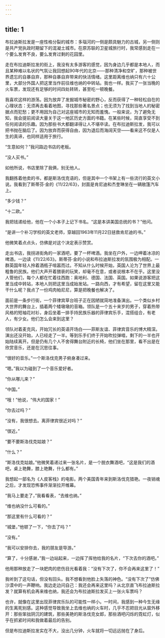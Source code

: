 ```yaml
---
---
---
```

title: 1
---




布拉迪斯拉发是一座性格分裂的城市：多瑙河的一侧是颇具魅力的古城，另一侧则是共产党执政时期留下的混凝土城市。在原苏联的卫星城旅行时，我常感到走在一个要么发育不良，要么发育过剩的花园里。

走在布拉迪斯拉发的街上，我没有太多游客的感觉，因为身边几乎都是本地人，而且某种难以名状的气氛让我回想起90年代的北京——那种清净和空旷，那种被世界遗忘的自暴自弃，那种自暴自弃带来的快活情绪。这里距离维也纳只有六十公里，大部分外国人把这里当作前往维也纳的中转站。我也一样。我买了一张当晚的火车票，发现还有足够的时间四处转转，甚至吃一顿晚餐。

我喜欢这样的游荡。因为放弃了发掘城市秘密的野心，反而获得了一种轻松自在的心理状态：无须再去看着地图，寻找那些著名景点；也无须为了找到当地人的秘密据点而犯愁；更不用因为自己对这座城市的无知而羞愧。一般来说，为了避免无知，我会提前阅读大量关于这一地区历史方面的书籍。在某些时候，简直享受不到任何阅读的乐趣。因为那些书大都翻译得让人不堪卒读。在布拉迪斯拉发，我可以把书抛在脑后了。因为放弃而获得自由，因为退后而海阔天空——看来这不仅是人生的真谛，也同样适用于旅行。

“生意如何？”我问路边书店的老板。

“没人买书。”

如他所说，书店里除了我俩，别无他人。

我翻拣着他卖的书，都是斯洛伐克语的，但是其中一个书架上有一些流行的英文小说。我看到了斯蒂芬·金的《11/22/63》，封面是肯尼迪和杰奎琳坐在一辆敞篷汽车上。

“多少钱？”

“十二欧。”

我把钱递给他，他在一个小本子上记下书名。“这是本讲美国总统的书？”他问。

“是讲一个补习学校的英文老师，穿越回1963年11月22日拯救肯尼迪的书。”

他微笑着点点头，仿佛是对这个决定表示赞赏。

走出书店，我拐进街角的一家酒吧，要了一杯啤酒。我坐在户外，一边呷着冰凉的啤酒，一边读《11/22/63》。斯蒂芬·金的小说和布拉迪斯拉发的氛围极为相配。一群英国年轻人拎着酒瓶子喧嚣而过。不知从什么时候开始，英国人沦为了世界上最粗鲁的民族。他们大声开着猥亵的玩笑，却毫不在意，或者说根本不在乎。这里没人管他们，每个人都在忙着往西跑：奥地利、德国、法国、英国。如果说游客把这里当成中转站，本地人则把这里当成始发站。一路向西，才有希望，留在这里又能干什么呢？我点了一份鸡肉帕尼尼，算是把晚餐也解决了。

面前是一条步行街，一个菲律宾草台班子正在因陋就简地准备演出。一个类似乡村大世界的舞台上，插着两个矮墩墩的音箱。领队是一个五十来岁的男子，穿着热带风格的短袖花衬衫，身后坐着一排手持民族乐器的菲律宾乐手，混搭组合，有老人，有少女。他们怎么会来到这里？

领队对着麦克风，开始冗长的英语开场白——菲斯友谊、菲律宾音乐的博大精深。演出还没开始，人已经走了一半。等到乐手们终于开始吹拉弹唱，剩下的一半也开始陆续离开。但是仍有几个人不舍得舞台附近的长椅，他们坐在那里，看不出是在欣赏音乐，还是在沉思往事。

“很好的音乐。”一个斯洛伐克男子俯身凑过来。

“嗯。”我以为碰到了一个音乐爱好者。

“你从哪儿来？”

“中国。”

“哦！”他说，“伟大的国家！”

“你去过吗？”

“没有，我很想去。离菲律宾很近对吗？”

“很近。”

“要不要斯洛伐克姑娘？”

“什么？”

“斯洛伐克姑娘。”他微笑着递过来一张名片，是一个脱衣舞酒吧，“这是我们的酒吧，桌上艳舞，膝上艳舞，什么都有。”

我想起一部名为《人皮客栈》的电影。两个美国青年来到斯洛伐克猎艳。一夜销魂之后，才发现恐怖事件渐渐拉开帷幕。

“我马上要走了，”我看看表，“去维也纳。”

“维也纳没什么可看的。”

“那这里有什么可看的？”

“城堡，”他顿了一下，“你去了吗？”

“没有。”

“我可以安排你去，我的朋友是导游。”

“算了，十分感谢，”我一边站起来，一边挥了挥他给我的名片，“下次去你的酒吧。”

他用那种放走了一块肥肉的悲伤目光看着我：“没有下次了，你不会再来这里了！”

我听到了这句话，但没有回头。我不想看到他脸上失落的神色。“没有下次了”仿佛沙漠中的一声鞭响。我边走边问自己：我还会再来这里吗？从北京直飞布拉迪斯拉发？就算有机会再来维也纳，我还会为布拉迪斯拉发买上一张火车票吗？

也许，就像在这里出现菲律宾乐队的可能性一样小。一时间，我感到一种今生无缘的生离死别感。这种感觉导致我坐上去维也纳的火车时，几乎不忍把目光从窗外移开：那些笨拙阴沉的建筑，那些美艳的斯洛伐克女郎，那些酒吧闪烁的霓虹灯，似乎在抓紧时间和我做着最后的告别。

但是布拉迪斯拉发实在不大，没出几分钟，火车就将一切远远抛在了身后。